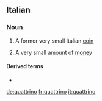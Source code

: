 ==Italian==

===Noun===
{{it-noun|m}}

# A former very small Italian [[coin]]
# {{context|by extension|lang=it}} A very small amount of [[money]]

====Derived terms====
* {{l|it|squattrinato}}

[[de:quattrino]]
[[fr:quattrino]]
[[it:quattrino]]